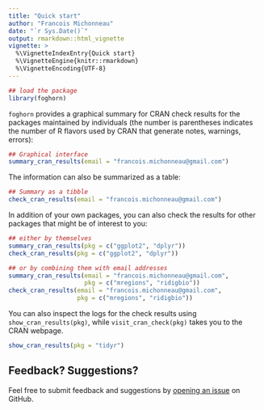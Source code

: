 ```yaml
---
title: "Quick start"
author: "Francois Michonneau"
date: "`r Sys.Date()`"
output: rmarkdown::html_vignette
vignette: >
  %\VignetteIndexEntry{Quick start}
  %\VignetteEngine{knitr::rmarkdown}
  %\VignetteEncoding{UTF-8}
---
```



```r
## load the package
library(foghorn)
```

`foghorn` provides a graphical summary for CRAN check results for the packages
maintained by individuals (the number is parentheses indicates the number of R
flavors used by CRAN that generate notes, warnings, errors):

```r
## Graphical interface
summary_cran_results(email = "francois.michonneau@gmail.com")
```

The information can also be summarized as a table:

```r
## Summary as a tibble
check_cran_results(email = "francois.michonneau@gmail.com")
```

In addition of your own packages, you can also check the results for other
packages that might be of interest to you:

```r
## either by themselves
summary_cran_results(pkg = c("ggplot2", "dplyr"))
check_cran_results(pkg = c("ggplot2", "dplyr"))

## or by combining them with email addresses
summary_cran_results(email = "francois.michonneau@gmail.com",
                     pkg = c("mregions", "ridigbio"))
check_cran_results(email = "francois.michonneau@gmail.com",
                   pkg = c("mregions", "ridigbio"))
```

You can also inspect the logs for the check results using
`show_cran_results(pkg)`, while `visit_cran_check(pkg)` takes you to the CRAN
webpage.

```r
show_cran_results(pkg = "tidyr")
```

## Feedback? Suggestions?

Feel free to submit feedback and suggestions
by [opening an issue](https://github.com/fmichonneau/foghorn/issues/new) on
GitHub.

